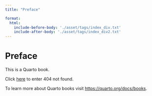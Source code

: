 ```yaml
---
title: "Preface"

format:
  html:
    include-before-body: './asset/tags/index_div.txt'
    include-after-body: './asset/tags/index_div2.txt'
---
```


# Preface {.unnumbered}

This is a Quarto book.

Click [here](@sec-week01) to enter 404 not found.

To learn more about Quarto books visit <https://quarto.org/docs/books>.